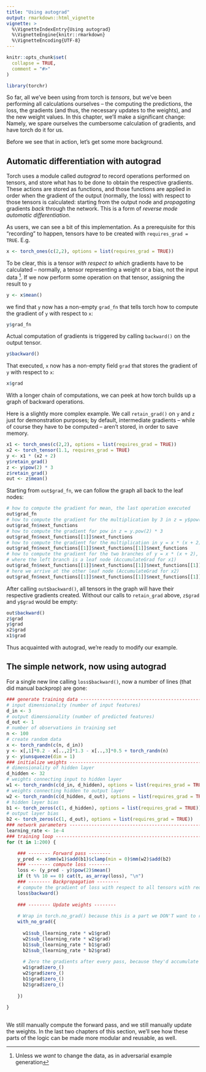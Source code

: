 ```yaml
---
title: "Using autograd"
output: rmarkdown::html_vignette
vignette: >
  %\VignetteIndexEntry{Using autograd}
  %\VignetteEngine{knitr::rmarkdown}
  %\VignetteEncoding{UTF-8}
---
```


```r
knitr::opts_chunk$set(
  collapse = TRUE,
  comment = "#>"
)
```

```r
library(torchr)
```

So far, all we've been using from torch is _tensors_, but we've been performing all calculations ourselves -- the computing the predictions, the loss, the gradients (and thus, the necessary updates to the weights), and the new weight values. In this chapter, we'll make a significant change: Namely, we spare ourselves the cumbersome calculation of gradients, and have torch do it for us.

Before we see that in action, let's get some more background.

## Automatic differentiation with autograd

Torch uses a module called _autograd_ to record operations performed on tensors, and store what has to be done to obtain the respective gradients. These actions are stored as functions, and those functions are applied in order when the gradient of the output (normally, the loss) with respect to those tensors is calculated: starting from the output node and _propagating_ gradients _back_ through the network. This is a form of _reverse mode automatic differentiation_.

As users, we can see a bit of this implementation. As a prerequisite for this "recording" to happen, tensors have to be created with `requires_grad = TRUE`.
E.g.

```r
x <- torch_ones(c(2,2), options = list(requires_grad = TRUE))
```

To be clear, this is a tensor _with respect to which_ gradients have to be calculated -- normally, a tensor representing a weight or a bias, not the input data ^[Unless we _want_ to change the data, as in adversarial example generation].
If we now perform some operation on that tensor, assigning the result to `y`

```r
y <- x$mean()
```

we find that `y` now has a non-empty `grad_fn` that tells torch how to compute the gradient of `y` with respect to `x`:

```r
y$grad_fn
```

Actual computation of gradients is triggered by calling `backward()` on the output tensor.

```r
y$backward()
```

That executed, `x` now has a non-empty field `grad` that stores the gradient of `y` with respect to `x`:

```r
x$grad
```

With a longer chain of computations, we can peek at how torch builds up a graph of backward operations.

Here is a slightly more complex example. We call `retain_grad()` on `y` and `z` just for demonstration purposes; by default, intermediate gradients -- while of course they have to be computed -- aren't stored, in order to save memory.

```r
x1 <- torch_ones(c(2,2), options = list(requires_grad = TRUE))
x2 <- torch_tensor(1.1, requires_grad = TRUE)
y <- x1 * (x2 + 2)
y$retain_grad()
z <- y$pow(2) * 3
z$retain_grad()
out <- z$mean()
```

Starting from `out$grad_fn`, we can follow the graph all back to the leaf nodes:

```r
# how to compute the gradient for mean, the last operation executed
out$grad_fn
# how to compute the gradient for the multiplication by 3 in z = y$pow(2) * 3
out$grad_fn$next_functions
# how to compute the gradient for pow in z = y.pow(2) * 3
out$grad_fn$next_functions[[1]]$next_functions
# how to compute the gradient for the multiplication in y = x * (x + 2)
out$grad_fn$next_functions[[1]]$next_functions[[1]]$next_functions
# how to compute the gradient for the two branches of y = x * (x + 2),
# where the left branch is a leaf node (AccumulateGrad for x1)
out$grad_fn$next_functions[[1]]$next_functions[[1]]$next_functions[[1]]$next_functions
# here we arrive at the other leaf node (AccumulateGrad for x2)
out$grad_fn$next_functions[[1]]$next_functions[[1]]$next_functions[[1]]$next_functions[[2]]$next_functions
```

After calling `out$backward()`, all tensors in the graph will have their respective gradients created. Without our calls to `retain_grad` above, `z$grad` and `y$grad` would be empty:

```r
out$backward()
z$grad
y$grad
x2$grad
x1$grad
```

Thus acquainted with autograd, we're ready to modify our example. 

## The simple network, now using autograd

For a single new line calling `loss$backward()`, now a number of lines (that did manual backprop) are gone:

```r
### generate training data -----------------------------------------------------
# input dimensionality (number of input features)
d_in <- 3
# output dimensionality (number of predicted features)
d_out <- 1
# number of observations in training set
n <- 100
# create random data
x <- torch_randn(c(n, d_in))
y <- x[,1]*0.2 - x[..,2]*1.3 - x[..,3]*0.5 + torch_randn(n)
y <- y$unsqueeze(dim = 1)
### initialize weights ---------------------------------------------------------
# dimensionality of hidden layer
d_hidden <- 32
# weights connecting input to hidden layer
w1 <- torch_randn(c(d_in, d_hidden), options = list(requires_grad = TRUE))
# weights connecting hidden to output layer
w2 <- torch_randn(c(d_hidden, d_out), options = list(requires_grad = TRUE))
# hidden layer bias
b1 <- torch_zeros(c(1, d_hidden), options = list(requires_grad = TRUE))
# output layer bias
b2 <- torch_zeros(c(1, d_out), options = list(requires_grad = TRUE))
### network parameters ---------------------------------------------------------
learning_rate <- 1e-4
### training loop --------------------------------------------------------------
for (t in 1:200) {

    ### -------- Forward pass -------- 
    y_pred <- x$mm(w1)$add(b1)$clamp(min = 0)$mm(w2)$add(b2)
    ### -------- compute loss -------- 
    loss <- (y_pred - y)$pow(2)$mean()
    if (t %% 10 == 0) cat(t, as_array(loss), "\n")
    ### -------- Backpropagation -------- 
    # compute the gradient of loss with respect to all tensors with requires_grad = True.
    loss$backward()
 
    ### -------- Update weights -------- 
    
    # Wrap in torch.no_grad() because this is a part we DON'T want to record for automatic gradient computation
    with_no_grad({
      
      w1$sub_(learning_rate * w1$grad)
      w2$sub_(learning_rate * w2$grad)
      b1$sub_(learning_rate * b1$grad)
      b2$sub_(learning_rate * b2$grad)
      
      # Zero the gradients after every pass, because they'd accumulate otherwise
      w1$grad$zero_()
      w2$grad$zero_()
      b1$grad$zero_()
      b2$grad$zero_()
    
    })
    
}
 
```

We still manually compute the forward pass, and we still manually update the weights. In the last two chapters of this section, we'll see how these parts of the logic can be made more modular and reusable, as well.